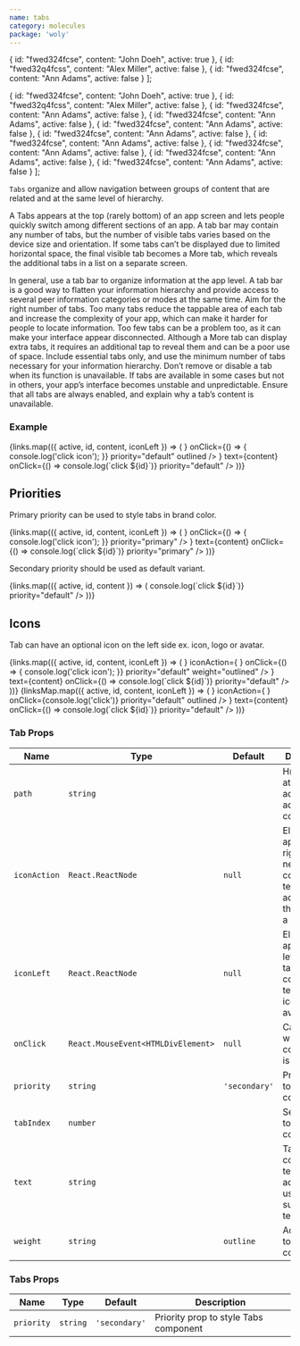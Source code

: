 ```yaml
---
name: tabs
category: molecules
package: 'woly'
---
```



  {
    id: "fwed324fcse",
    content: "John Doeh",
    active: true
  },
  {
    id: "fwed32q4fcss",
    content: "Alex Miller",
    active: false
  },
   {
    id: "fwed324fcse",
    content: "Ann Adams",
    active: false
  }
];

  {
    id: "fwed324fcse",
    content: "John Doeh",
    active: true
  },
  {
    id: "fwed32q4fcss",
    content: "Alex Miller",
    active: false
  },
   {
    id: "fwed324fcse",
    content: "Ann Adams",
    active: false
  },
  {
    id: "fwed324fcse",
    content: "Ann Adams",
    active: false
  },
  {
    id: "fwed324fcse",
    content: "Ann Adams",
    active: false
  },
  {
    id: "fwed324fcse",
    content: "Ann Adams",
    active: false
  },
  {
    id: "fwed324fcse",
    content: "Ann Adams",
    active: false
  },
  {
    id: "fwed324fcse",
    content: "Ann Adams",
    active: false
  },
  {
    id: "fwed324fcse",
    content: "Ann Adams",
    active: false
  },
  {
    id: "fwed324fcse",
    content: "Ann Adams",
    active: false
  }
];

`Tabs` organize and allow navigation between groups of content that are related and at the same level of hierarchy.

A Tabs appears at the top (rarely bottom) of an app screen and lets people quickly switch among different sections of an app.
A tab bar may contain any number of tabs, but the number of visible tabs varies based on the device size and orientation.
If some tabs can’t be displayed due to limited horizontal space, the final visible tab becomes a More tab, which reveals the additional tabs in a list on a separate screen.

In general, use a tab bar to organize information at the app level. A tab bar is a good way to flatten your information hierarchy and provide access to several peer information categories or modes at the same time.
Aim for the right number of tabs. Too many tabs reduce the tappable area of each tab and increase the complexity of your app, which can make it harder for people to locate information. Too few tabs can be a problem too,
as it can make your interface appear disconnected. Although a More tab can display extra tabs, it requires an additional tap to reveal them and can be a poor use of space. Include essential tabs only, and use the minimum number of tabs necessary for your information hierarchy.
Don’t remove or disable a tab when its function is unavailable. If tabs are available in some cases but not in others, your app’s interface becomes unstable and unpredictable.
Ensure that all tabs are always enabled, and explain why a tab’s content is unavailable.

### Example

<Playground>
  <block.L style={{ width: '1200px' }}>
    <Tabs priority="default">
      {links.map(({ active, id, content, iconLeft }) => (
        <Tab
          active={active}
          key={id}
          path={`#${id}`}
          iconAction={
            <ButtonIcon
              icon={<IconClose />}
              onClick={() => {
                console.log('click icon');
              }}
              priority="default"
              outlined
            />
          }
          text={content}
          onClick={() => console.log(`click ${id}`)}
          priority="default"
        />
      ))}
    </Tabs>
  </block.L>
</Playground>

## Priorities

Primary priority can be used to style tabs in brand color.

<Playground>
  <block.L style={{ width: '1200px' }}>
    <Tabs priority="primary">
      {links.map(({ active, id, content, iconLeft }) => (
        <Tab
          weight="fill"
          active={active}
          key={id}
          path={`#${id}`}
          iconAction={
            <ButtonIcon
              icon={<IconClose />}
              onClick={() => {
                console.log('click icon');
              }}
              priority="primary"
            />
          }
          text={content}
          onClick={() => console.log(`click ${id}`)}
          priority="primary"
        />
      ))}
    </Tabs>
  </block.L>
</Playground>

Secondary priority should be used as default variant.

<Playground>
  <block.L style={{ width: '1200px' }}>
    <div style={{ display: 'flex' }}>
      {links.map(({ active, id, content }) => (
        <Tab
          weight="transparent"
          active={active}
          key={id}
          path={`#${id}`}
          text={content}
          onClick={() => console.log(`click ${id}`)}
          priority="default"
        />
      ))}
    </div>
  </block.L>
</Playground>

## Icons

Tab can have an optional icon on the left side ex. icon, logo or avatar.

<Playground>
  <block.L style={{ width: '1200px' }}>
    <Tabs priority="default">
      {links.map(({ active, id, content, iconLeft }) => (
        <Tab
          active={active}
          key={id}
          path={`#${id}`}
          iconLeft={<IconPlus />}
          iconAction={
            <ButtonIcon
              icon={<IconClose />}
              onClick={() => {
                console.log('click icon');
              }}
              priority="default"
              weight="outlined"
            />
          }
          text={content}
          onClick={() => console.log(`click ${id}`)}
          priority="default"
        />
      ))}
    </Tabs>
  </block.L>
</Playground>

<Playground>
  <block.L style={{ width: '1200px' }}>
    <Tabs priority="default">
      {linksMap.map(({ active, id, content, iconLeft }) => (
        <Tab
          active={active}
          key={id}
          path={`#${id}`}
          iconLeft={<IconPlus />}
          iconAction={
            <ButtonIcon
              icon={<IconClose />}
              onClick={console.log('click')}
              priority="default"
              outlined
            />
          }
          text={content}
          onClick={() => console.log(`click ${id}`)}
          priority="default"
        />
      ))}
    </Tabs>
  </block.L>
</Playground>

### Tab Props

| Name         | Type                               | Default       | Description                                                                                         |
| ------------ | ---------------------------------- | ------------- | --------------------------------------------------------------------------------------------------- |
| `path`       | `string`                           |               | Href - attribute that adds url adress to tab component                                              |
| `iconAction` | `React.ReactNode`                  | `null`        | Element appears on right side near tab component`s text (ex.: action block, that consists a button) |
| `iconLeft`   | `React.ReactNode`                  | `null`        | Element appears on left side near tab component`s text (ex.: icon or avatar)                        |
| `onClick`    | `React.MouseEvent<HTMLDivElement>` | `null`        | Callback when tab component is clicked                                                              |
| `priority`   | `string`                           | `'secondary'` | Priority prop to style Tab component                                                                |
| `tabIndex`   | `number`                           |               | Set tabIndex to Tab component                                                                       |
| `text`       | `string`                           |               | Tab component`s text (ex.: url adress as ussual, in such cases text)                                |
| `weight`     | `string`                           | `outline`     | Add weight to style Tab component                                                                   |

### Tabs Props

| Name       | Type     | Default       | Description                           |
| ---------- | -------- | ------------- | ------------------------------------- |
| `priority` | `string` | `'secondary'` | Priority prop to style Tabs component |
